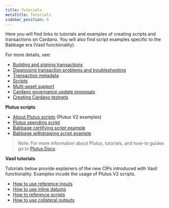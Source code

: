 ```yaml
---
title: Tutorials
metaTitle: Tutorials
sidebar_position: 6
---
```


Here you will find links to tutorials and examples of creating scripts and
transactions on Cardano. You will also find script examples specific to the
Babbage era (Vasil functionality).

For more details, see:

- [Building and signing transactions](https://github.com/input-output-hk/cardano-node-wiki/blob/main/docs/reference/building-and-signing-tx.md)
- [Diagnosing transaction problems and troubleshooting](https://github.com/input-output-hk/cardano-node-wiki/blob/main/docs/reference/diagnosing-transactions.md)
- [Transaction metadata](https://github.com/input-output-hk/cardano-node-wiki/blob/main/docs/reference/tx-metadata.md)
- [Scripts](https://github.com/input-output-hk/cardano-node-wiki/blob/main/docs/reference/simple-scripts.md)
- [Multi-asset support](https://github.com/input-output-hk/cardano-node-wiki/blob/main/docs/reference/native-tokens/01-multi-assets.md)
- [Cardano governance update proposals](https://github.com/input-output-hk/cardano-node-wiki/blob/main/docs/reference/cardano-governance.md)
- [Creating Cardano testnets](https://github.com/input-output-hk/cardano-node-wiki/blob/main/docs/reference/create-cardano.md)

**Plutus scripts**

- [About Plutus scripts](https://github.com/input-output-hk/cardano-node-wiki/blob/main/docs/reference/plutus/babbage-script-example.md)
  (Plutus V2 examples)
- [Plutus spending script](https://github.com/input-output-hk/cardano-node-wiki/blob/main/docs/reference/plutus/plutus-spending-script-example.md)
- [Babbage certifying script example](https://github.com/input-output-hk/cardano-node-wiki/blob/main/docs/reference/plutus/babbage-certifying-script-example.md)
- [Babbage withdrawing script example](https://github.com/input-output-hk/cardano-node-wiki/blob/main/docs/reference/plutus/babbage-withdrawing-script-example.md)

> Note: For more information about Plutus, tutorials, and how-to guides go to
> [Plutus Docs](https://plutus.readthedocs.io/en/latest/).

**Vasil tutorials**

Tutorials below provide explainers of the new CIPs introduced with Vasil
functionality. Examples incude the usage of Plutus V2 scripts.

- [How to use reference inputs](https://github.com/perturbing/vasil-tests/blob/main/reference-inputs-cip-31.md)
- [How to use inline datums](https://github.com/perturbing/vasil-tests/blob/main/inline-datums-cip-32.md)
- [How to reference scripts](https://github.com/perturbing/vasil-tests/blob/main/referencing-scripts-cip-33.md)
- [How to use collateral outputs](https://github.com/perturbing/vasil-tests/blob/main/collateral-output-cip-40.md)
